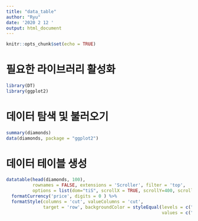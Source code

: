 ```yaml
---
title: "data_table"
author: "Ryu"
date: '2020 2 12 '
output: html_document
---
```


```r
knitr::opts_chunk$set(echo = TRUE)
```

# 필요한 라이브러리 활성화

```r
library(DT)
library(ggplot2)
```

# 데이터 탐색 및 불러오기

```r
summary(diamonds)
data(diamonds, package = "ggplot2")

```

# 데이터 테이블 생성

```r
datatable(head(diamonds, 100),  
          rownames = FALSE, extensions = 'Scroller', filter = 'top', 
          options = list(dom="tiS", scrollX = TRUE, scrollY=400, scrollCollapse=TRUE)) %>% 
  formatCurrency('price', digits = 0 ) %>% 
  formatStyle(columns = 'cut', valueColumns = 'cut', 
              target = 'row', backgroundColor = styleEqual(levels = c("Good", "Ideal"), 
                                                           values = c("red", "green")))
```

